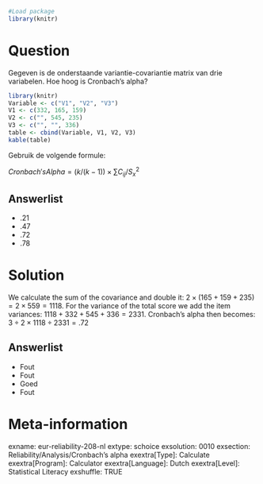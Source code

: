 ```{r, echo = FALSE, results = "hide"}
#Load package
library(knitr)
```

Question
========
Gegeven is de onderstaande variantie-covariantie matrix van drie variabelen. Hoe hoog is Cronbach’s alpha?

```{r, echo=FALSE}
library(knitr)
Variable <- c("V1", "V2", "V3")
V1 <- c(332, 165, 159)
V2 <- c("", 545, 235)
V3 <- c("", "", 336)
table <- cbind(Variable, V1, V2, V3)
kable(table)
```

Gebruik de volgende formule:


$Cronbach's Alpha = (k / (k-1)) \times ∑C_{ij} / S^2_x$


Answerlist
----------
* .21
* .47
* .72
* .78


Solution
========
We calculate the sum of the covariance and double it: $2 \times (165+159+235)=2 \times 559=1118$. 
For the variance of the total score we add the item variances: $1118+332+545+336=2331$. 
Cronbach's alpha then becomes: $3 \div 2 \times 1118 \div 2331=.72$

Answerlist
----------
* Fout
* Fout
* Goed
* Fout


Meta-information
================
exname: eur-reliability-208-nl
extype: schoice
exsolution: 0010
exsection: Reliability/Analysis/Cronbach's alpha
exextra[Type]: Calculate
exextra[Program]: Calculator
exextra[Language]: Dutch
exextra[Level]: Statistical Literacy
exshuffle: TRUE